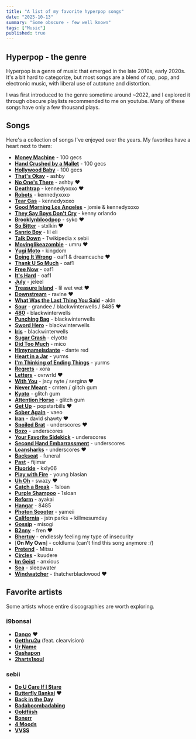```yaml
---
title: "A list of my favorite hyperpop songs"
date: "2025-10-13"
summary: "Some obscure - few well known"
tags: ["Music"]
published: true
---
```


## Hyperpop - the genre

Hyperpop is a genre of music that emerged in the late 2010s, early 2020s. It's a bit hard to categorize, but most songs are a blend of rap, pop, and electronic music, with liberal use of autotune and distortion.

I was first introduced to the genre sometime around ~2022, and I explored it through obscure playlists recommended to me on youtube. Many of these songs have only a few thousand plays.

## Songs

Here's a collection of songs I've enjoyed over the years. My favorites have a heart next to them:

- [**Money Machine**](https://www.youtube.com/watch?v=z97qLNXeAMQ) - 100 gecs
- [**Hand Crushed by a Mallet**](https://www.youtube.com/watch?v=qJhb43oLbDs&list=RDqJhb43oLbDs&start_radio=1) - 100 gecs
- [**Hollywood Baby**](https://www.youtube.com/watch?v=UtfkrGRK8wA&list=RDUtfkrGRK8wA&start_radio=1) - 100 gecs
- [**That's Okay**](https://soundcloud.com/ashbybby/dark) - ashby
- [**No One's There**](https://soundcloud.com/ashbybby/noonesthere) - ashby ❤️
- [**Deathtrap**](https://soundcloud.com/kennedysucks/deathtrap-arey) - kennedyxoxo ❤️
- [**Robots**](https://soundcloud.com/kennedysucks/robotz) - kennedyxoxo
- [**Tear Gas**](https://soundcloud.com/kennedysucks/teargas) - kennedyxoxo
- [**Good Morning Los Angeles**](https://soundcloud.com/kennedysucks/goodmorning-los-angeles-jomie) - jomie & kennedyxoxo
- [**They Say Boys Don't Cry**](https://soundcloud.com/kennyorlando/they-say-boys-dont-cry-ft) - kenny orlando
- [**Brooklynbloodpop**](https://soundcloud.com/syyko/brooklyn-pop-1) - syko ❤️
- [**So Bitter**](https://soundcloud.com/sstxlkin/so-bitter-prod-aura) - stxlkin ❤️
- [**Sanrio Boy**](https://soundcloud.com/elishawty/sanrio-boy-prod-blackwinterwells) - lil eli
- [**Talk Down**](https://soundcloud.com/twikipedia/talkdown) - Twikipedia x sebii
- [**Movinglikeazombie**](https://www.youtube.com/watch?v=PjtIu_dJZqA) - umru ❤️
- [**Yugi Moto**](https://soundcloud.com/23kingdom/yugimoto) - kingdom
- [**Doing It Wrong**](https://www.youtube.com/watch?v=XRFS_aVCJHw&list=RDXRFS_aVCJHw&start_radio=1) - oaf1 & dreamcache ❤️
- [**Thank U So Much**](https://www.youtube.com/watch?v=s2eHEF_3De8&list=RDs2eHEF_3De8&start_radio=1) - oaf1
- [**Free Now**](https://www.youtube.com/watch?v=QDaxL7WcWC4&list=RDQDaxL7WcWC4&start_radio=1) - oaf1
- [**It's Hard**](https://www.youtube.com/watch?v=YLswEcWoH6U&list=RDYLswEcWoH6U&start_radio=1) - oaf1
- [**July**](https://www.youtube.com/watch?v=Btp-XD5dr9U&list=RDBtp-XD5dr9U&start_radio=1) - jeleel
- [**Treasure Island**](https://www.youtube.com/watch?v=IRx098alBeI&list=RDIRx098alBeI&start_radio=1) - lil wet wet ❤️
- [**Downstream**](https://www.youtube.com/watch?v=FIOAf4CCU1w&list=RDFIOAf4CCU1w&start_radio=1) - ravine ❤️
- [**What Was the Last Thing You Said**](https://www.youtube.com/watch?v=KolZJ7TPfFY&list=RDKolZJ7TPfFY&start_radio=1) - aldn
- [**Sour**](https://www.youtube.com/watch?v=pH8ucaRhqq0&list=RDpH8ucaRhqq0&start_radio=1) - grandee / blackwinterwells / 8485 ❤️
- [**480**](https://www.youtube.com/watch?v=0tjqKJuIVbI&list=RD0tjqKJuIVbI&start_radio=1) - blackwinterwells
- [**Punching Bag**](https://www.youtube.com/watch?v=315yeI4CDn4&list=RD315yeI4CDn4&start_radio=1) - blackwinterwells
- [**Sword Hero**](https://www.youtube.com/watch?v=66uxpY2s0tw&list=RD66uxpY2s0tw&start_radio=1) - blackwinterwells
- [**Iris**](https://www.youtube.com/watch?v=ysIRTiuRKA4&list=RDysIRTiuRKA4&start_radio=1) - blackwinterwells
- [**Sugar Crash**](https://www.youtube.com/watch?v=6uaq8GJJxAQ&list=RD6uaq8GJJxAQ&start_radio=1) - elyotto
- [**Did Too Much**](https://www.youtube.com/watch?v=-pKxBlOeuNc&list=RD-pKxBlOeuNc&start_radio=1) - mico
- [**Himynameisdante**](https://www.youtube.com/watch?v=zK6g3-9XOSk&list=RDzK6g3-9XOSk&start_radio=1) - dante red
- [**Heart in a Jar**](https://www.youtube.com/watch?v=XCcjOLwXWg8&list=RDXCcjOLwXWg8&start_radio=1) - yurms
- [**I'm Thinking of Ending Things**](https://www.youtube.com/watch?v=luwz01jdMGA&list=RDluwz01jdMGA&start_radio=1) - yurms
- [**Regrets**](https://soundcloud.com/xora09/regret-w-jacynyte-josuanatanael) - xora
- [**Letters**](https://soundcloud.com/ovrwrld/letters) - ovrwrld ❤️
- [**With You**](https://www.youtube.com/watch?v=RVPaICP6V9k&list=RDRVPaICP6V9k&start_radio=1) - jacy nyte / sergina ❤️
- [**Never Meant**](https://www.youtube.com/watch?v=xUEg2mXJx0M&list=RDxUEg2mXJx0M&start_radio=1) - cmten / glitch gum
- [**Kyoto**](https://www.youtube.com/watch?v=V8AJmaAABNA&list=RDV8AJmaAABNA&start_radio=1) - glitch gum
- [**Attention Horse**](https://www.youtube.com/watch?v=VMkZEWugjZI&list=RDVMkZEWugjZI&start_radio=1) - glitch gum
- [**Get Up**](https://soundcloud.com/bigbillsondeck/getup) - popstarbills ❤️
- [**Sober Again**](https://soundcloud.com/vaeo-music/sober-again-prod-johnnyfriend) - vaeo
- [**Iran**](https://soundcloud.com/davidshawty/iran-feat-sharc-prod-tchnbeats-prodbymesler) - david shawty ❤️
- [**Spoiled Brat**](https://www.youtube.com/watch?v=igqLDdMpHMU) - underscores ❤️
- [**Bozo**](https://www.youtube.com/watch?v=EhcIpIEKPFw&list=RDEhcIpIEKPFw&start_radio=1) - underscores
- [**Your Favorite Sidekick**](https://www.youtube.com/watch?v=79Ll_65fbFg&list=RD79Ll_65fbFg&start_radio=1) - underscores
- [**Second Hand Embarrassment**](https://www.youtube.com/watch?v=uGx2rul46gk&list=RDuGx2rul46gk&start_radio=1) - underscores
- [**Loansharks**](https://www.youtube.com/watch?v=2U4UOH7mSpU&list=RD2U4UOH7mSpU&start_radio=1) - underscores ❤️
- [**Backseat**](https://www.youtube.com/watch?v=xu9RLw4VKio&list=RDxu9RLw4VKio&start_radio=1) - funeral
- [**Past**](https://www.youtube.com/watch?v=TD-97q4uWOY&list=RDTD-97q4uWOY&start_radio=1) - fijimar
- [**Fluoride**](https://www.youtube.com/watch?v=B7f5MXe0nl0&list=RDB7f5MXe0nl0&start_radio=1) - kxly06
- [**Play with Fire**](https://www.youtube.com/watch?v=fzYgfZXQu1Y&list=RDfzYgfZXQu1Y&start_radio=1) - young blasian
- [**Uh Oh**](https://www.youtube.com/watch?v=xCHiklCuXGg&list=RDxCHiklCuXGg&start_radio=1) - swazy ❤️
- [**Catch a Break**](https://www.youtube.com/watch?v=OBl41iL9zA0&list=RDOBl41iL9zA0&start_radio=1) - 1sloan
- [**Purple Shampoo**](https://www.youtube.com/watch?v=v3pdH8OTjZQ&list=RDv3pdH8OTjZQ&start_radio=1) - 1sloan
- [**Reform**](https://www.youtube.com/watch?v=jS5qxH3UX-o&list=RDjS5qxH3UX-o&start_radio=1) - ayakai
- [**Hangar**](https://www.youtube.com/watch?v=PaO2mduuq74&list=RDPaO2mduuq74&start_radio=1) - 8485
- [**Photon Scooter**](https://www.youtube.com/watch?v=fnVsgb1SXU8&list=RDfnVsgb1SXU8&start_radio=1) - yameii
- [**California**](https://soundcloud.com/killmesumday/california) - jstn parks + killmesumday
- [**Gossip**](https://www.youtube.com/watch?v=O9SqVqB1yEY&list=RDO9SqVqB1yEY&start_radio=1) - misogi
- [**B2nny**](https://www.youtube.com/watch?v=QZsFvlvgIOo&list=RDQZsFvlvgIOo&start_radio=1) - fren ❤️
- [**Bhertuy**](https://www.youtube.com/watch?v=KNE7yPkRR1g&list=RDKNE7yPkRR1g&start_radio=1) - endlessly feeling my type of insecurity
- [**On My Own**] - coldluma (can't find this song anymore :/)
- [**Pretend**](https://www.youtube.com/watch?v=vYDFmrFLQzg&list=RDvYDFmrFLQzg&start_radio=1) - Mitsu
- [**Circles**](https://www.youtube.com/watch?v=ktdrTE_xsy8&list=RDktdrTE_xsy8&start_radio=1) - kuudere
- [**Im Geist**](https://www.youtube.com/watch?v=4xT0yL2BuaU&list=RD4xT0yL2BuaU&start_radio=1) - anxious
- [**Sea**](https://www.youtube.com/watch?v=kBJwDqVjSQQ&list=RDkBJwDqVjSQQ&start_radio=1) - sleepwater
- [**Windwatcher**](https://www.youtube.com/watch?v=Qhwc-EwimLA&list=RDQhwc-EwimLA&start_radio=1) - thatcherblackwood ❤️

## Favorite artists

Some artists whose entire discographies are worth exploring.

### i9bonsai
- [**Dango**](https://www.youtube.com/watch?v=hhsw4ckNy6k&list=RDhhsw4ckNy6k&start_radio=1) ❤️
- [**Getthru2u**](https://www.youtube.com/watch?v=y9XZdLLrbm0&list=RDy9XZdLLrbm0&start_radio=1) (feat. clearvision)
- [**Ur Name**](https://www.youtube.com/watch?v=CZFbo1i6mwA&list=RDCZFbo1i6mwA&start_radio=1)
- [**Gashapon**](https://www.youtube.com/watch?v=8CHe3xp8B_U&list=RD8CHe3xp8B_U&start_radio=1)
- [**2harts1soul**](https://www.youtube.com/watch?v=-H3YG17uUBk&list=RD-H3YG17uUBk&start_radio=1)

### sebii
- [**Do U Care If I Stare**](https://www.youtube.com/watch?v=iQQCpDLQOq4&list=RDiQQCpDLQOq4&start_radio=1)
- [**Butterfly Bankai**](https://www.youtube.com/watch?v=If_3mCIUVFI&list=RDIf_3mCIUVFI&start_radio=1) ❤️
- [**Back in the Day**](https://www.youtube.com/watch?v=dZmcqWZ3n7s&list=RDdZmcqWZ3n7s&start_radio=1)
- [**Badaboombadabing**](https://www.youtube.com/watch?v=mTCAqxEEHQw&list=RDmTCAqxEEHQw&start_radio=1)
- [**Goldfiish**](https://www.youtube.com/watch?v=6W-ewbNNTow&list=RD6W-ewbNNTow&start_radio=1)
- [**Bonerr**](https://www.youtube.com/watch?v=e9vfmomhMSY&list=RDe9vfmomhMSY&start_radio=1)
- [**4 Moods**](https://www.youtube.com/watch?v=EUXn-e_mGnQ&list=RDEUXn-e_mGnQ&start_radio=1)
- [**VVSS**](https://www.youtube.com/watch?v=mTCAqxEEHQw&list=PLmfkZyUdm_2S6wk58tW4qD1Iy5RaR9kpE)
